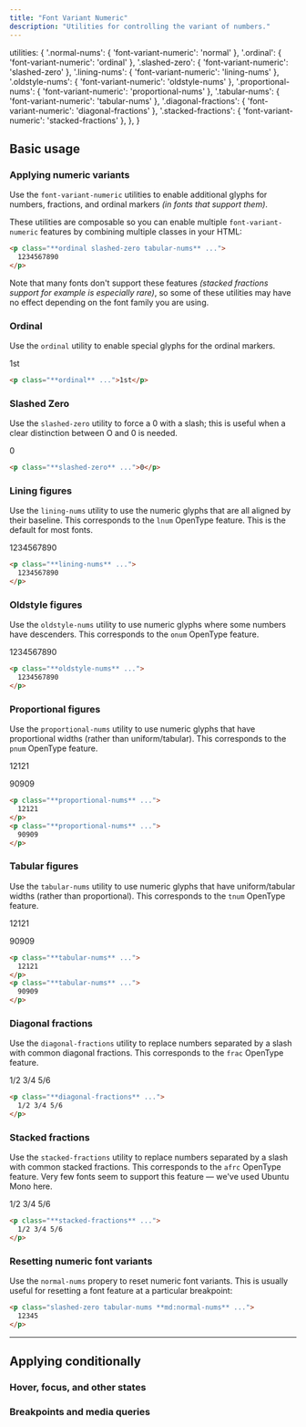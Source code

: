 ```yaml
---
title: "Font Variant Numeric"
description: "Utilities for controlling the variant of numbers."
---
```



  utilities: {
    '.normal-nums': { 'font-variant-numeric': 'normal' },
    '.ordinal': { 'font-variant-numeric': 'ordinal' },
    '.slashed-zero': { 'font-variant-numeric': 'slashed-zero' },
    '.lining-nums': { 'font-variant-numeric': 'lining-nums' },
    '.oldstyle-nums': { 'font-variant-numeric': 'oldstyle-nums' },
    '.proportional-nums': { 'font-variant-numeric': 'proportional-nums' },
    '.tabular-nums': { 'font-variant-numeric': 'tabular-nums' },
    '.diagonal-fractions': { 'font-variant-numeric': 'diagonal-fractions' },
    '.stacked-fractions': { 'font-variant-numeric': 'stacked-fractions' },
  },
}

## Basic usage

### Applying numeric variants

Use the `font-variant-numeric` utilities to enable additional glyphs for numbers, fractions, and ordinal markers *(in fonts that support them)*.

These utilities are composable so you can enable multiple `font-variant-numeric` features by combining multiple classes in your HTML:

```html
<p class="**ordinal slashed-zero tabular-nums** ...">
  1234567890
</p>
```

Note that many fonts don't support these features *(stacked fractions support for example is especially rare)*, so some of these utilities may have no effect depending on the font family you are using.

### Ordinal

Use the `ordinal` utility to enable special glyphs for the ordinal markers.

<Example>
  <p class="font-source ordinal text-center text-slate-900 text-lg dark:text-slate-200">1st</p>
</Example>

```html
<p class="**ordinal** ...">1st</p>
```

### Slashed Zero

Use the `slashed-zero` utility to force a 0 with a slash; this is useful when a clear distinction between O and 0 is needed.

<Example>
  <p class="font-source slashed-zero text-center text-slate-900 text-lg dark:text-slate-200">0</p>
</Example>

```html
<p class="**slashed-zero** ...">0</p>
```

### Lining figures

Use the `lining-nums` utility to use the numeric glyphs that are all aligned by their baseline. This corresponds to the `lnum` OpenType feature. This is the default for most fonts.

<Example>
  <p class="font-source lining-nums text-center text-slate-900 text-lg dark:text-slate-200">1234567890</p>
</Example>

```html
<p class="**lining-nums** ...">
  1234567890
</p>
```

### Oldstyle figures

Use the `oldstyle-nums` utility to use numeric glyphs where some numbers have descenders. This corresponds to the `onum` OpenType feature.

<Example>
  <p class="font-source oldstyle-nums text-center text-slate-900 text-lg dark:text-slate-200">1234567890</p>
</Example>

```html
<p class="**oldstyle-nums** ...">
  1234567890
</p>
```

### Proportional figures

Use the `proportional-nums` utility to use numeric glyphs that have proportional widths (rather than uniform/tabular). This corresponds to the `pnum` OpenType feature.

<Example>
  <div class="max-w-sm text-right">
    <p class="font-source proportional-nums text-slate-900 text-lg dark:text-slate-200">12121</p>
    <p class="font-source proportional-nums text-slate-900 text-lg dark:text-slate-200">90909</p>
  </div>
</Example>

```html
<p class="**proportional-nums** ...">
  12121
</p>
<p class="**proportional-nums** ...">
  90909
</p>
```

### Tabular figures

Use the `tabular-nums` utility to use numeric glyphs that have uniform/tabular widths (rather than proportional). This corresponds to the `tnum` OpenType feature.

<Example>
  <div class="max-w-sm text-right">
    <p class="font-source tabular-nums text-slate-900 text-lg dark:text-slate-200">12121</p>
    <p class="font-source tabular-nums text-slate-900 text-lg dark:text-slate-200">90909</p>
  </div>
</Example>

```html
<p class="**tabular-nums** ...">
  12121
</p>
<p class="**tabular-nums** ...">
  90909
</p>
```

### Diagonal fractions

Use the `diagonal-fractions` utility to replace numbers separated by a slash with common diagonal fractions. This corresponds to the `frac` OpenType feature.

<Example>
  <p class="font-source diagonal-fractions text-center text-slate-900 text-lg dark:text-slate-200">1/2 3/4 5/6</p>
</Example>

```html
<p class="**diagonal-fractions** ...">
  1/2 3/4 5/6
</p>
```

### Stacked fractions

Use the `stacked-fractions` utility to replace numbers separated by a slash with common stacked fractions. This corresponds to the `afrc` OpenType feature. Very few fonts seem to support this feature — we've used Ubuntu Mono here.

<Example>
  <p class="font-ubuntu-mono stacked-fractions text-center text-slate-900 text-lg dark:text-slate-200">1/2 3/4 5/6</p>
</Example>

```html
<p class="**stacked-fractions** ...">
  1/2 3/4 5/6
</p>
```

### Resetting numeric font variants

Use the `normal-nums` propery to reset numeric font variants. This is usually useful for resetting a font feature at a particular breakpoint:

```html
<p class="slashed-zero tabular-nums **md:normal-nums** ...">
  12345
</p>
```

---

## <Heading ignore>Applying conditionally</Heading>

### <Heading ignore>Hover, focus, and other states</Heading>

<HoverFocusAndOtherStates defaultClass="proportional-nums" featuredClass="tabular-nums" element="p" />

### <Heading ignore>Breakpoints and media queries</Heading>

<BreakpointsAndMediaQueries defaultClass="proportional-nums" featuredClass="tabular-nums" element="p" />
